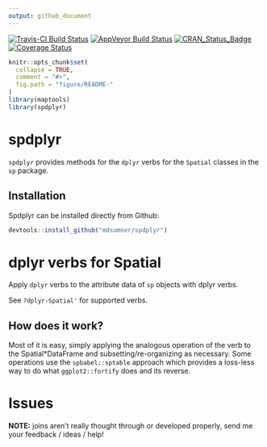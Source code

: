 ```yaml
---
output: github_document
---
```


[![Travis-CI Build Status](https://travis-ci.org/mdsumner/spdplyr.svg?branch=master)](https://travis-ci.org/mdsumner/spdplyr)
[![AppVeyor Build Status](https://ci.appveyor.com/api/projects/status/github/mdsumner/spdplyr?branch=master&svg=true)](https://ci.appveyor.com/project/mdsumner/spdplyr)
[![CRAN_Status_Badge](http://www.r-pkg.org/badges/version/spdplyr)](https://cran.r-project.org/package=spdplyr)
[![Coverage Status](https://img.shields.io/codecov/c/github/mdsumner/spdplyr/master.svg)](https://codecov.io/github/mdsumner/spdplyr?branch=master)

<!-- README.md is generated from README.Rmd. Please edit that file -->

```r
knitr::opts_chunk$set(
  collapse = TRUE,
  comment = "#>",
  fig.path = "figure/README-"
)
library(maptools)
library(spdplyr)
```

# spdplyr

`spdplyr` provides methods for the `dplyr` verbs for the `Spatial` classes in the `sp` package. 


## Installation

Spdplyr can be installed directly from Github: 

```r
devtools::install_github("mdsumner/spdplyr")
```


# dplyr verbs for Spatial

Apply `dplyr` verbs to the attribute data of `sp` objects with dplyr verbs. 

See `?dplyr-Spatial'` for supported verbs. 


## How does it work? 

Most of it is easy, simply applying the analogous operation of the verb to the Spatial*DataFrame and subsetting/re-organizing as necessary. Some operations use the `spbabel::sptable` approach which provides a loss-less way to do what `ggplot2::fortify` does and its reverse. 


# Issues


**NOTE:** joins aren't really thought through or developed properly, send me your feedback / ideas / help!


